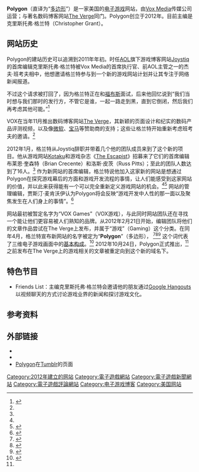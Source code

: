 {{noteTA
|G1=Games
|G2=IT
}}
{{Infobox website
| name         = Polygon
| logo         = [[File:Logo_of_Polygon.png|200px]]
| logocaption  = 
| screenshot   = 
| collapsible  = 
| collapsetext = 
| caption      = 
| url          = {{URL|www.polygon.com|polygon.com}} 
| slogan       = 
| commercial   = 是
| type         = 电子游戏网站
| registration = 可选
| language     = 英语
| num_users    = 
| content_license = 
| content_licence = 
| programming language = 
| owner           = [[Vox_Media|Vox Media]]
| author          = 
| editor          = 克里斯托弗·格兰特
| launch_date     = {{Start date and age|2012|10|24}}
| alexa           = {{IncreaseNegative}} 2,807 ({{as of|2014|7|1|alt=April 2014}})<ref name="alexa">{{cite web |url= http://www.alexa.com/siteinfo/polygon.com |title= Polygon.com Site Info |publisher= [[Alexa_Internet|Alexa Internet]] |accessdate= 2014-09-09 |archive-date= 2014-12-31 |archive-url= https://www.webcitation.org/6VDdUz3hZ?url=http://www.alexa.com/siteinfo/polygon.com |dead-url= no }}</ref><!--Updated monthly by OKBot.-->
| revenue         = 
| current_status  = 活跃
| footnotes       = 
}}

'''Polygon'''（直译为“[[多边形|多边形]]”）是一家美国的[[电子游戏|电子游戏]]网站，由[[Vox_Media|Vox Media]]传媒公司运营；与著名数码博客网站[[The_Verge|The Verge]]同门。Polygon创立于2012年。目前主编是克里斯托弗·格兰特（Christopher Grant）。

== 网站历史 ==
Polygon的建站历史可以追溯到2011年年初。时任[[AOL|AOL]]旗下游戏博客网站[[Joystiq|Joystiq]]的首席编辑克里斯托弗·格兰特被Vox Media的首席执行官、前AOL主管之一的杰夫·班考夫相中，他想邀请格兰特参与到一个新的游戏网站计划并让其专注于网络新闻报道。

不过这个请求被打回了，因为格兰特正在和[[福布斯|福布斯]]面试，后来他回忆说到“我们当时想与我们那时的发行方，不管它是谁，一起一路走到黑，直到它倒闭，然后我们再考虑其他可能。”<ref name=Forbes>{{cite web |url=http://www.forbes.com/sites/briansolomon/2012/10/24/the-inside-story-of-polygon-the-verges-new-gaming-sister-site/ |title=The Inside Story Of Polygon, The Verge's New Gaming Sister-Site |author=Soloman, Brian |date=2012-10-24 |work=Forbes |publisher= |accessdate=2014-06-16 |archive-date=2014-08-03 |archive-url=https://www.webcitation.org/6RYUVl8ie?url=http://www.forbes.com/sites/briansolomon/2012/10/24/the-inside-story-of-polygon-the-verges-new-gaming-sister-site/ |dead-url=no }}</ref> 

VOX在当年11月推出数码博客网站[[The_Verge|The Verge]]，其新颖的页面设计和纪实的数码产品评测视频，以及像[[微软|微软]]、[[宝马|宝马]]等赞助商的支持；这些让格兰特开始重新考虑班考夫的邀请。<ref name=Forbes/>

2012年1月，格兰特从Joystiq辞职并带着几个他的团队成员来到了这个新的项目。他从游戏网站[[Kotaku|Kotaku]]和游戏杂志《[[The_Escapist|The Escapist]]》招募来了它们的首席编辑布莱恩·奎森特（Brian Crecente）和洛斯·皮茨（Russ Pitts）；至此的团队人数达到了16人。<ref name=Forbes/> 作为新网站的首席编辑，格兰特说他加入这家新的网站是想通过Polygon在探究游戏幕后的方面和游戏开发流程的事情，让人们能感受到这家网站的价值，并以此来获得能有一个可以完全重新定义游戏网站的机会。<ref name=Forbes/><ref name=ATD>{{cite web |url=http://allthingsd.com/20121024/let-the-games-begin-vox-media-launches-a-new-site-covering-videogames/ |title=Let the Games Begin: Vox Media Launches a New Site Covering Videogames |author=Duryee, Tricia |date=2012-10-24 |work=All Things Digital |publisher= |accessdate=2014-06-16 |archive-date=2014-08-04 |archive-url=https://www.webcitation.org/6RZ6WAh1i?url=http://allthingsd.com/20121024/let-the-games-begin-vox-media-launches-a-new-site-covering-videogames/ |dead-url=no }}</ref> 网站的管理编辑，贾斯汀·麦肯沃伊认为Polygon将会反映“游戏开发中人性的那一面以及聚焦发生在人们身上的事情”。<ref>{{cite web |url=http://mashable.com/2012/10/25/polygon/ |title=Veteran Game Journalists Unite to Launch Vox’s ‘Polygon’ |author=Stark, Chelsea |date=2012-10-25 |work=Mashable |publisher= |accessdate=2014-06-16 |archive-date=2014-01-16 |archive-url=https://web.archive.org/web/20140116155810/http://mashable.com/2012/10/25/polygon/ |dead-url=no }}</ref> 

网站最初被暂定名字为“VOX Games”（VOX游戏），与此同时网站团队还在寻找一个能让他们更容易被人们熟知的品牌。从2012年2月21日开始，编辑团队将他们的文章作品尝试在The Verge上发布，并属于“游戏”（Gaming）这个分类。在同年4月，格兰特宣布新网站的名字被定为“'''Polygon'''”（多边形），<!-- 这个在英语里有很多含义的词：这个适合编辑们（）--><ref>{{cite web |url=http://www.polygon.com/gaming/2012/2/21/2814600/welcome-to-the-vox-games-alpha |title=Welcome to the Vox Games alpha |author=Grant, Christopher |date=2012-10-21 |work=Polygon |publisher= |accessdate=2014-06-16 |archive-date=2014-07-14 |archive-url=https://web.archive.org/web/20140714221809/http://www.polygon.com/gaming/2012/2/21/2814600/welcome-to-the-vox-games-alpha |dead-url=no }}</ref><ref>{{cite web |url=http://www.polygon.com/gaming/2012/4/6/2930103/vox-games-is-dead-welcome-polygon |title=Vox Games is dead. Welcome, Polygon |author=Grant, Christopher |date=2012-04-06 |work=Polygon |publisher= |accessdate=2014-06-16 |archive-date=2014-03-31 |archive-url=https://web.archive.org/web/20140331053816/http://www.polygon.com/gaming/2012/4/6/2930103/vox-games-is-dead-welcome-polygon |dead-url=no }}</ref><ref name=PolygonLaunch>{{cite web |url=http://www.polygon.com/2012/10/24/3547938/welcome-to-polygon |title=Welcome to Polygon! It's a website (finally) |author=Grant, Christopher |date=2012-10-24 |work=Polygon |publisher= |accessdate=2014-06-16 |archive-date=2013-08-27 |archive-url=https://web.archive.org/web/20130827231032/http://www.polygon.com/2012/10/24/3547938/welcome-to-polygon |dead-url=no }}</ref> 这个词代表了三维电子游戏画面中的[[多边形造型|基本构成]]。<ref>{{cite web |url=http://www.poynter.org/latest-news/mediawire/192834/why-polygon-takes-video-games-journalism-seriously/ |title=Why Polygon takes video-games journalism seriously |author=Beaujon, Andrew |date=2012-10-25 |work=Poynter Institute |publisher= |accessdate=2012-10-26 |deadurl=yes |archiveurl=https://www.webcitation.org/6RZFDZqT5?url=http://www.poynter.org/latest-news/mediawire/192834/why-polygon-takes-video-games-journalism-seriously/ |archivedate=2014-08-04 }}</ref> 2012年10月24日，Polygon正式推出，<ref name=PolygonLaunch/> 之前发布在The Verge上的游戏相关的文章被重定向到这个新的域名下。

== 特色节目 ==
* Friends List：主编克里斯托弗·格兰特会邀请他的朋友通过[[Google_Hangouts|Google Hangouts]]以视频聊天的方式讨论游戏业界的新闻和探讨游戏文化。

== 参考资料 ==
{{reflist}}

== 外部链接 ==
* {{Official|www.polygon.com}}
* {{Twitter|Polygon}}
* [http://www.polygondotcom.tumblr.com Polygon]{{Wayback|url=http://www.polygondotcom.tumblr.com/ |date=20181122013606 }}在[[Tumblr|Tumblr]]的页面

{{Video Game Critics}}
[[Category:2012年建立的网站|Category:2012年建立的网站]]
[[Category:電子遊戲網站|Category:電子遊戲網站]]
[[Category:電子遊戲新聞網站|Category:電子遊戲新聞網站]]
[[Category:電子遊戲評論網站|Category:電子遊戲評論網站]]
[[Category:电子游戏博客|Category:电子游戏博客]]
[[Category:美国网站|Category:美国网站]]